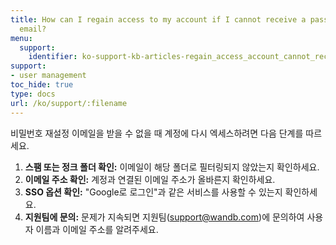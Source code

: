 ---
title: How can I regain access to my account if I cannot receive a password reset
  email?
menu:
  support:
    identifier: ko-support-kb-articles-regain_access_account_cannot_receive_password_reset_email
support:
- user management
toc_hide: true
type: docs
url: /ko/support/:filename
---

비밀번호 재설정 이메일을 받을 수 없을 때 계정에 다시 엑세스하려면 다음 단계를 따르세요.

1. **스팸 또는 정크 폴더 확인:** 이메일이 해당 폴더로 필터링되지 않았는지 확인하세요.
2. **이메일 주소 확인:** 계정과 연결된 이메일 주소가 올바른지 확인하세요.
3. **SSO 옵션 확인:** "Google로 로그인"과 같은 서비스를 사용할 수 있는지 확인하세요.
4. **지원팀에 문의:** 문제가 지속되면 지원팀(support@wandb.com)에 문의하여 사용자 이름과 이메일 주소를 알려주세요.
